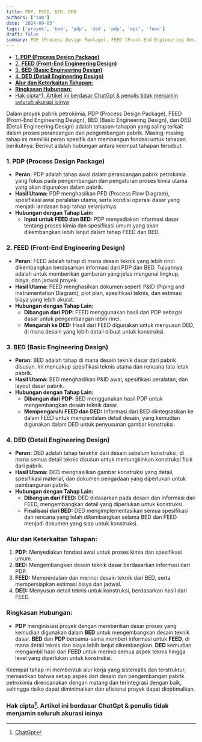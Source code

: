 ```yaml
---
title: PDP, FEED, BED, DED
authors: ['sam']
date: '2024-09-03'
tags: ['proyek', 'bed', 'pdp', 'ded', 'pdp', 'epc', 'feed']
draft: false
summary: PDP (Process Design Package), FEED (Front-End Engineering Design), BED (Basic Engineering Design), dan DED (Detail Engineering Design) adalah tahapan-tahapan yang saling terkait dalam proses perancangan dan pengembangan pabrik. Masing-masing tahap ini memiliki peran spesifik dan membangun fondasi untuk tahapan berikutnya.
---
```


- [1. **PDP (Process Design Package)**](#1-pdp-process-design-package)
- [2. **FEED (Front-End Engineering Design)**](#2-feed-front-end-engineering-design)
- [3. **BED (Basic Engineering Design)**](#3-bed-basic-engineering-design)
- [4. **DED (Detail Engineering Design)**](#4-ded-detail-engineering-design)
- [**Alur dan Keterkaitan Tahapan:**](#alur-dan-keterkaitan-tahapan)
- [**Ringkasan Hubungan:**](#ringkasan-hubungan)
- [Hak cipta^1. Artikel ini berdasar ChatGpt \& penulis tidak menjamin seluruh akurasi isinya](#hak-cipta1-artikel-ini-berdasar-chatgpt--penulis-tidak-menjamin-seluruh-akurasi-isinya)

Dalam proyek pabrik petrokimia, PDP (Process Design Package), FEED (Front-End Engineering Design), BED (Basic Engineering Design), dan DED (Detail Engineering Design) adalah tahapan-tahapan yang saling terkait dalam proses perancangan dan pengembangan pabrik. Masing-masing tahap ini memiliki peran spesifik dan membangun fondasi untuk tahapan berikutnya. Berikut adalah hubungan antara keempat tahapan tersebut:

### 1. **PDP (Process Design Package)**

- **Peran:** PDP adalah tahap awal dalam perancangan pabrik petrokimia yang fokus pada pengembangan dan pengaturan proses kimia utama yang akan digunakan dalam pabrik.
- **Hasil Utama:** PDP menghasilkan PFD (Process Flow Diagram), spesifikasi awal peralatan utama, serta kondisi operasi dasar yang menjadi landasan bagi tahap selanjutnya.
- **Hubungan dengan Tahap Lain:**
  - **Input untuk FEED dan BED:** PDP menyediakan informasi dasar tentang proses kimia dan spesifikasi umum yang akan dikembangkan lebih lanjut dalam tahap FEED dan BED.

### 2. **FEED (Front-End Engineering Design)**

- **Peran:** FEED adalah tahap di mana desain teknik yang lebih rinci dikembangkan berdasarkan informasi dari PDP dan BED. Tujuannya adalah untuk memberikan gambaran yang jelas mengenai lingkup, biaya, dan jadwal proyek.
- **Hasil Utama:** FEED menghasilkan dokumen seperti P&ID (Piping and Instrumentation Diagram), plot plan, spesifikasi teknis, dan estimasi biaya yang lebih akurat.
- **Hubungan dengan Tahap Lain:**
  - **Dibangun dari PDP:** FEED menggunakan hasil dari PDP sebagai dasar untuk pengembangan lebih rinci.
  - **Mengarah ke DED:** Hasil dari FEED digunakan untuk menyusun DED, di mana desain yang lebih detail dibuat untuk konstruksi.

### 3. **BED (Basic Engineering Design)**

- **Peran:** BED adalah tahap di mana desain teknik dasar dari pabrik disusun. Ini mencakup spesifikasi teknis utama dan rencana tata letak pabrik.
- **Hasil Utama:** BED menghasilkan P&ID awal, spesifikasi peralatan, dan layout dasar pabrik.
- **Hubungan dengan Tahap Lain:**
  - **Dibangun dari PDP:** BED menggunakan hasil PDP untuk mengembangkan desain teknik dasar.
  - **Mempengaruhi FEED dan DED:** Informasi dari BED diintegrasikan ke dalam FEED untuk memperdalam detail desain, yang kemudian digunakan dalam DED untuk penyusunan gambar konstruksi.

### 4. **DED (Detail Engineering Design)**

- **Peran:** DED adalah tahap terakhir dari desain sebelum konstruksi, di mana semua detail teknis disusun untuk memungkinkan konstruksi fisik dari pabrik.
- **Hasil Utama:** DED menghasilkan gambar konstruksi yang detail, spesifikasi material, dan dokumen pengadaan yang diperlukan untuk pembangunan pabrik.
- **Hubungan dengan Tahap Lain:**
  - **Dibangun dari FEED:** DED didasarkan pada desain dan informasi dari FEED, mengembangkan detail yang diperlukan untuk konstruksi.
  - **Finalisasi dari BED:** DED mengimplementasikan semua spesifikasi dan rencana yang telah dikembangkan selama BED dan FEED menjadi dokumen yang siap untuk konstruksi.

### **Alur dan Keterkaitan Tahapan:**

1. **PDP:** Menyediakan fondasi awal untuk proses kimia dan spesifikasi umum.
2. **BED:** Mengembangkan desain teknik dasar berdasarkan informasi dari PDP.
3. **FEED:** Memperdalam dan merinci desain teknik dari BED, serta mempersiapkan estimasi biaya dan jadwal.
4. **DED:** Menyusun detail teknis untuk konstruksi, berdasarkan hasil dari FEED.

### **Ringkasan Hubungan:**

- **PDP** menginisiasi proyek dengan memberikan dasar proses yang kemudian digunakan dalam **BED** untuk mengembangkan desain teknik dasar. **BED** dan **PDP** bersama-sama memberi informasi untuk **FEED**, di mana detail teknis dan biaya lebih lanjut dikembangkan. **DED** kemudian mengambil hasil dari **FEED** untuk merinci semua aspek teknis hingga level yang diperlukan untuk konstruksi.

Keempat tahap ini membentuk alur kerja yang sistematis dan terstruktur, memastikan bahwa setiap aspek dari desain dan pengembangan pabrik petrokimia direncanakan dengan matang dan terintegrasi dengan baik, sehingga risiko dapat diminimalkan dan efisiensi proyek dapat dioptimalkan.

### Hak cipta[^1]. Artikel ini berdasar ChatGpt & penulis tidak menjamin seluruh akurasi isinya

[^1]: [ChatGpt](https://chat.openai.com)
